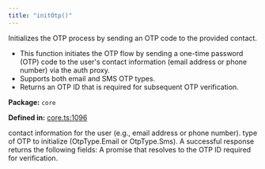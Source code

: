 ```yaml
---
title: "initOtp()"
---
```



<H3Bordered text="Overview" />

Initializes the OTP process by sending an OTP code to the provided contact.

<ul>
  <li>This function initiates the OTP flow by sending a one-time password (OTP) code to the user's contact information (email address or phone number) via the auth proxy.</li>
  <li>Supports both email and SMS OTP types.</li>
  <li>Returns an OTP ID that is required for subsequent OTP verification.</li>
</ul>

<p><strong>Package:</strong> <code>core</code></p>

<p><strong>Defined in:</strong> <a href="https://github.com/tkhq/sdk/blob/main/packages/core/src/__clients__/core.ts#L1096">core.ts:1096</a></p>

<H3Bordered text="Parameters" />

<ParamField body="params" type='object' required={true} path="params" >
  <Expandable title="params details">
    <NestedParam parentKey="params" childKey="contact" type='string' required={true}>
contact information for the user (e.g., email address or phone number).
</NestedParam>
    <NestedParam parentKey="params" childKey="otpType" type='OtpType' required={true}>
type of OTP to initialize (OtpType.Email or OtpType.Sms).
</NestedParam>
  </Expandable>
</ParamField>

<H3Bordered text="Response" />
A successful response returns the following fields:

<ResponseField name="returns" type="string" required={true} >
  A promise that resolves to the OTP ID required for verification.
</ResponseField>
